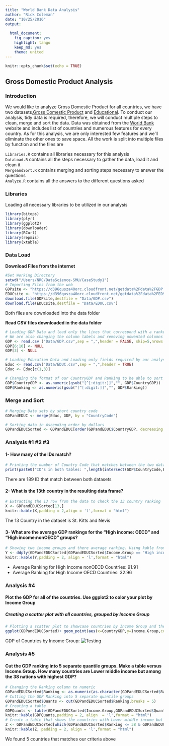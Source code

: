 ```yaml
---
title: "World Bank Data Analysis"
author: "Rick Coleman"
date: "10/25/2016"
output:
  
  html_document:
    fig_caption: yes
    highlight: tango
    keep_md: yes
    theme: united
---
```

```r
knitr::opts_chunk$set(echo = TRUE)
```
## Gross Domestic Product Analysis {.tabset .tabset-fade .tabset-pills}

### Introduction

We would like to analyze Gross Domestic Product for all countries, we have two datasets,[Gross Domestic Product](http://data.worldbank.org/data-catalog/GDP-ranking-table) and [Educational](http://data.worldbank.org/data-catalog/ed-stats). To conduct our analysis, tidy data is required, therefore, we will conduct multiple steps to clean, merge and sort the data.
Data was obtained from the [World Bank](http://www.worldbank.org) website and includes list of countries and numerous features for every country. As for this analysis, we are only interested few features and we'll eliminate the other ones to save space.
All the work is split into multiple files by function and the files are  
  
`Libraries.R`     contains all libraries necessary for this analysis  
`DataLoad.R`      contains all the steps necessary to gather the data, load it and clean it  
`MergeandSort.R`  contains merging and sorting steps necessary to answer the questions  
`Analyze.R`       contains all the answers to the different questions asked  

### Libraries
Loading all necessary libraries to be utilized in our analysis
```r
library(bitops)
library(plyr)
library(ggplot2)
library(downloader)
library(RCurl)
library(repmis)
library(xtable)
```

### Data Load

**Download Files from the internet**

```r
#Set Working Directory
setwd("/Users/NRC/DataScience-SMU/CaseStudy1")
# Importing Files from the web
GDPsite <- "https://d396qusza40orc.cloudfront.net/getdata%2Fdata%2FGDP.csv"
EDUCsite <- "https://d396qusza40orc.cloudfront.net/getdata%2Fdata%2FEDSTATS_Country.csv"
download.file(GDPsite,destfile = "Data/GDP.csv")
download.file(EDUCsite,destfile = "Data/EDUC.csv")
```
Both files are downloaded into the data folder

**Read CSV files downloaded in the data folder**

```r
# Loading GDP Data and load only the lines that correspond with a ranked country
# We are also changing the column labels and removing unwanted columns
GDP <- read.csv ("Data/GDP.csv",sep = ",",header = FALSE, skip=5,nrows = 190,col.names = c("CountryCode","Ranking","Blank","CounterName","CountryGDP","V6","V7","V8","V9","V10"))
GDP[6:10] <- NULL
GDP[3] <- NULL

# Loading Education Data and Loading only fields required by our analysis
Educ <- read.csv("Data/EDUC.csv",sep = ",",header = TRUE)
Educ <- Educ[c(1,3)]
```

```r
# Changing the format of our CountryGDP and Ranking to be able to sort them later
GDP$CountryGDP <- as.numeric(gsub("[^[:digit:]]","", GDP$CountryGDP))
GDP$Ranking <- as.numeric(gsub("[^[:digit:]]","", GDP$Ranking))
```
### Merge and Sort
```r
# Merging Data sets by short country code
GDPandEDUC <- merge(Educ, GDP, by = "CountryCode")

# Sorting data in Ascending order by dollars
GDPandEDUCSorted <- GDPandEDUC[order(GDPandEDUC$CountryGDP, decreasing = FALSE),]
```


### Analysis #1 #2 #3

#### 1- How many of the IDs match?
```r
# Printing the number of Country Code that matches between the two datasets
print(paste0("ID's in both tables: ",length(intersect(GDP$CountryCode,Educ$CountryCode))))
```
There are 189 ID that match between both datasets

#### 2- What is the 13th country in the resulting data frame?

```r
# Extracting the 13 row from the data to check the 13 country ranking
X <- GDPandEDUCSorted[13,]
knitr::kable(X,padding = 2,align = 'l',format = "html")
```

The 13 Country in the dataset is St. Kitts and Nevis

#### 3- What are the average GDP rankings for the "High income: OECD" and "High income:nonOECD" groups?

```r
# Showing two income groups and there average ranking. Using kable from knitr to show the table in nice form
Y <- ddply(GDPandEDUCSorted[GDPandEDUCSorted$Income.Group == "High income: nonOECD" | GDPandEDUCSorted$Income.Group == "High income: OECD",],.(Income.Group),summarize, "Average Ranking"=mean(Ranking))
knitr::kable(Y,padding = 2, align = 'l',format = "html")
```

* Average Ranking for High Income nonOECD Countries:  91.91
* Average Ranking for High Income OECD Countries:     32.96

### Analysis #4
#### Plot the GDP for all of the countries. Use ggplot2 to color your plot by Income Group
##### Creating a scatter plot with all countries, grouped by Income Group
```r
# Plotting a scatter plot to showcase countries by Income Group and their GDP
ggplot(GDPandEDUCSorted)+ geom_point(aes(x=CountryGDP,y=Income.Group,colour=Income.Group))+scale_x_log10()+labs(x = GDPandEDUCSorted$CountryGDP)
```

GDP of Countries by Income Group:
![Testing](Data/IncomeGroup.png)

### Analysis #5
#### Cut the GDP ranking into 5 separate quantile groups. Make a table versus Income.Group. How many countries are Lower middle income but among the 38 nations with highest GDP?
```r
# Changing the Ranking column to numeric
GDPandEDUCSorted$Ranking <- as.numeric(as.character(GDPandEDUCSorted$Ranking))
# Cutting the GDP Ranking into 5 separate quantile groups
GDPandEDUCSorted$Quants <- cut(GDPandEDUCSorted$Ranking,breaks = 5)
# Creating a table 
GDPQuants <- table(GDPandEDUCSorted$Income.Group,GDPandEDUCSorted$Quants)
knitr::kable(GDPQuants,padding = 2, align  = 'l',format = "html")
# Create a table that shows the countries with Lower middle income but among the 38 nations with highest GDP
Z <- GDPandEDUCSorted[which(GDPandEDUCSorted$Ranking <= 38 & GDPandEDUCSorted$Income.Group == "Lower middle income"),]
knitr::kable(Z, padding = 2, align = 'l',format = "html")
```

We found 5 countries that matches our criteria above